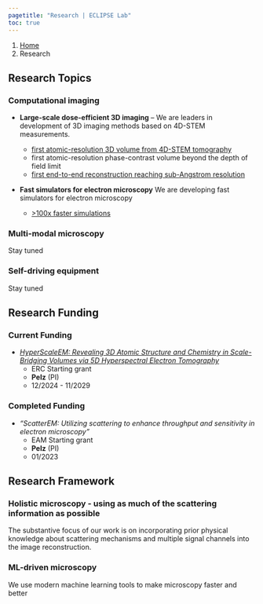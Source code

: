 ```yaml
---
pagetitle: "Research | ECLIPSE Lab"
toc: true
---
```


```{=html}
<nav aria-label="breadcrumb">
  <ol class="breadcrumb">
    <li class="breadcrumb-item"><a href="index.html">Home</a></li>
    <li class="breadcrumb-item active" aria-current="page">Research</li>
  </ol>
</nav>
```

## Research Topics

### Computational imaging

- **Large-scale dose-efficient 3D imaging** – We are leaders in development of 3D imaging methods based on 4D-STEM measurements. 
  - [first atomic-resolution 3D volume from 4D-STEM tomography](https://www.nature.com/articles/s41467-023-43634-z) 
  - first atomic-resolution phase-contrast volume beyond the depth of field limit
  - [first end-to-end reconstruction reaching sub-Angstrom resolution](https://arxiv.org/abs/2407.19407)

- **Fast simulators for electron microscopy** We are developing fast simulators for electron microscopy 

  - [\>100x faster simulations](https://academic.oup.com/mam/article/27/4/835/6888048)

### Multi-modal microscopy

Stay tuned

### Self-driving equipment

Stay tuned 


## Research Funding

### Current Funding

- *[HyperScaleEM: Revealing 3D Atomic Structure and Chemistry in Scale-Bridging Volumes via 5D Hyperspectral Electron Tomography](https://www.pelzlab.science/hyperscale.htm)*
    - ERC Starting grant
    - **Pelz** (PI)
    - 12/2024 - 11/2029

### Completed Funding

- *"ScatterEM: Utilizing scattering to enhance throughput and sensitivity in electron microscopy"*
    - EAM Starting grant
    - **Pelz** (PI)
    - 01/2023

## Research Framework

### Holistic microscopy - using as much of the scattering information as possible

The substantive focus of our work is on incorporating prior physical knowledge about scattering mechanisms and multiple signal channels into the image reconstruction.

### ML-driven microscopy

We use modern machine learning tools to make microscopy faster and better